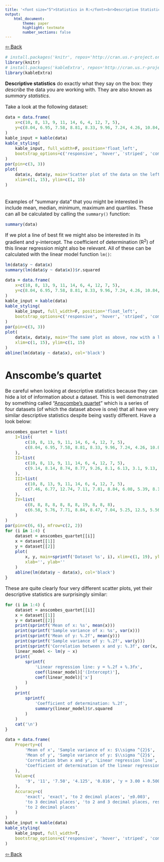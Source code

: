 ```yaml
---
title: '<font size="5">Statistics in R:</font><br>Descriptive Statistics'
output:
    html_document:
        theme: paper
        highlight: textmate
        number_sections: false
---
```

<font size="3">
[⇦ Back](../../R.html)

```r
# install.packages('knitr', repos='http://cran.us.r-project.org')
library(knitr)
# install.packages('kableExtra', repos='http://cran.us.r-project.org')
library(kableExtra)
```

__Descriptive statistics__ do exactly what they say on the box: they _describe_ the data you are working with. They are also known as _summary statistics_.

Take a look at the following dataset:
```r
data = data.frame(
    x=c(10, 8, 13, 9, 11, 14, 6, 4, 12, 7, 5),
    y=c(8.04, 6.95, 7.58, 8.81, 8.33, 9.96, 7.24, 4.26, 10.84, 4.82, 5.68)
)
kable_input = kable(data)
kable_styling(
    kable_input, full_width=F, position='float_left',
    bootstrap_options=c('responsive', 'hover', 'striped', 'condensed')
)
par(pin=c(3, 3))
plot(
    data$x, data$y, main='Scatter plot of the data on the left',
    xlim=c(1, 15), ylim=c(1, 15)
)
```

<br>Examples of "summary data" that you might be interested in include mean, median, minimum, maximum and quartiles. These can all be calculated by calling the `summary()` function:
```r
summary(data)
```

If we plot a line of best fit we might also be interested in its gradient and y-intercept. The coefficient of determination (R^2^) of this linear regression might also be relevant. All of these can be calculated with the linear model function `lm()`:
```r
lm(data$y ~ data$x)
summary(lm(data$y ~ data$x))$r.squared
```

```r
data = data.frame(
    x=c(10, 8, 13, 9, 11, 14, 6, 4, 12, 7, 5),
    y=c(8.04, 6.95, 7.58, 8.81, 8.33, 9.96, 7.24, 4.26, 10.84, 4.82, 5.68)
)
kable_input = kable(data)
kable_styling(
    kable_input, full_width=F, position='float_left',
    bootstrap_options=c('responsive', 'hover', 'striped', 'condensed')
)
par(pin=c(3, 3))
plot(
    data$x, data$y, main='The same plot as above, now with a line of best fit',
    xlim=c(1, 15), ylim=c(1, 15)
)
abline(lm(data$y ~ data$x), col='black')
```

# Anscombe's quartet
Be careful when looking at descriptive statistics because they can hide a lot of information about a dataset. This is well demonstrated by something called "[Anscombe's quartet](https://en.wikipedia.org/wiki/Anscombe%27s_quartet)" which is a series of four datasets (of which the dataset above is one) that all have very similar descriptive statistics despite being vastly different. Have a look below:

```r
anscombes_quartet = list(
    I=list(
        c(10, 8, 13, 9, 11, 14, 6, 4, 12, 7, 5),
        c(8.04, 6.95, 7.58, 8.81, 8.33, 9.96, 7.24, 4.26, 10.84, 4.82, 5.68)
    ),
    II=list(
        c(10, 8, 13, 9, 11, 14, 6, 4, 12, 7, 5),
        c(9.14, 8.14, 8.74, 8.77, 9.26, 8.1, 6.13, 3.1, 9.13, 7.26, 4.74)
    ),
    III=list(
        c(10, 8, 13, 9, 11, 14, 6, 4, 12, 7, 5),
        c(7.46, 6.77, 12.74, 7.11, 7.81, 8.84, 6.08, 5.39, 8.15, 6.42, 5.73)
    ),
    IV=list(
        c(8, 8, 8, 8, 8, 8, 8, 19, 8, 8, 8),
        c(6.58, 5.76, 7.71, 8.84, 8.47, 7.04, 5.25, 12.5, 5.56, 7.91, 6.89)
    )
)
par(pin=c(6, 6), mfrow=c(2, 2))
for (i in 1:4) {
    dataset = anscombes_quartet[[i]]
    x = dataset[[1]]
    y = dataset[[2]]
    plot(
        x, y, main=sprintf('Dataset %s', i), xlim=c(1, 19), ylim=c(1, 19),
        xlab='', ylab=''
    )
    abline(lm(data$y ~ data$x), col='black')
}
```

These are quite clearly four very different scatter plots, yet their descriptive statistics are surprisingly similar:
```r
for (i in 1:4) {
    dataset = anscombes_quartet[[i]]
    x = dataset[[1]]
    y = dataset[[2]]
    print(sprintf('Mean of x: %s', mean(x)))
    print(sprintf('Sample variance of x: %s', var(x)))
    print(sprintf('Mean of y: %.2f', mean(y)))
    print(sprintf('Sample variance of y: %.2f', var(y)))
    print(sprintf('Correlation between x and y: %.3f', cor(x, y)))
    linear_model <- lm(y ~ x)
    print(
        sprintf(
            'Linear regression line: y = %.2f + %.3fx',
            coef(linear_model)['(Intercept)'],
            coef(linear_model)['x']
        )
    )
    print(
        sprintf(
            'Coefficient of determination: %.2f',
            summary(linear_model)$r.squared
        )
    )
    cat('\n')
}
```

```r
data = data.frame(
    Property=c(
        'Mean of x', 'Sample variance of x: $\\sigma ^{2}$',
        'Mean of y', 'Sample variance of y: $\\sigma ^{2}$',
        'Correlation btwn x and y', 'Linear regression line',
        'Coefficient of determination of the linear regression: $R^{2}$'
    ),
    Value=c(
        '9', '11', '7.50', '4.125', '0.816', 'y = 3.00 + 0.500x', '0.67'
    ),
    Accuracy=c(
        'exact', 'exact', 'to 2 decimal places', '±0.003',
        'to 3 decimal places', 'to 2 and 3 decimal places, respectively',
        'to 2 decimal places'
    )
)
kable_input = kable(data)
kable_styling(
    kable_input, full_width=T,
    bootstrap_options=c('responsive', 'hover', 'striped', 'condensed')
)
```

[⇦ Back](../../R.html)

</font>
